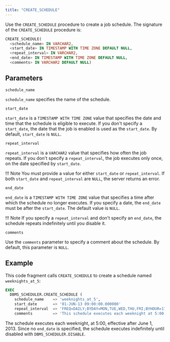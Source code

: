 ```yaml
---
title: "CREATE_SCHEDULE"
---
```


Use the `CREATE_SCHEDULE` procedure to create a job schedule. The signature of the `CREATE_SCHEDULE` procedure is:

```sql
CREATE_SCHEDULE(
  <schedule_name> IN VARCHAR2,
  <start_date> IN TIMESTAMP WITH TIME ZONE DEFAULT NULL,
  <repeat_interval> IN VARCHAR2,
  <end_date> IN TIMESTAMP WITH TIME ZONE DEFAULT NULL,
  <comments> IN VARCHAR2 DEFAULT NULL)
```

## Parameters

`schedule_name`

 `schedule_name` specifies the name of the schedule.

`start_date`

 `start_date` is a `TIMESTAMP WITH TIME ZONE` value that specifies the date and time that the schedule is eligible to execute. If you don't specify a `start_date`, the date that the job is enabled is used as the `start_date`. By default, `start_date` is `NULL`.

`repeat_interval`

 `repeat_interval` is a `VARCHAR2` value that specifies how often the job repeats. If you don't specify a `repeat_interval`, the job executes only once, on the date specified by `start_date`.

 !!! Note 
    You must provide a value for either `start_date` or `repeat_interval`. If both `start_date` and `repeat_interval` are `NULL`, the server returns an error.

`end_date`

 `end_date` is a `TIMESTAMP WITH TIME ZONE` value that specifies a time after which the schedule no longer executes. If you specify a date, the `end_date` must be after the `start_date`. The default value is `NULL`.

 !!! Note
     If you specify a `repeat_interval` and don't specify an `end_date`, the schedule repeats indefinitely until you disable it.

`comments`

 Use the `comments` parameter to specify a comment about the schedule. By default, this parameter is `NULL`.

## Example

This code fragment calls `CREATE_SCHEDULE` to create a schedule named `weeknights_at_5`:

```sql
EXEC
  DBMS_SCHEDULER.CREATE_SCHEDULE (
    schedule_name    => 'weeknights_at_5',
    start_date       => '01-JUN-13 09:00:00.000000'
    repeat_interval  => 'FREQ=DAILY;BYDAY=MON,TUE,WED,THU,FRI;BYHOUR=17;',
    comments         => 'This schedule executes each weeknight at 5:00');
```

The schedule executes each weeknight, at 5:00, effective after June 1, 2013. Since no `end_date` is specified, the schedule executes indefinitely until disabled with `DBMS_SCHEDULER.DISABLE`.
